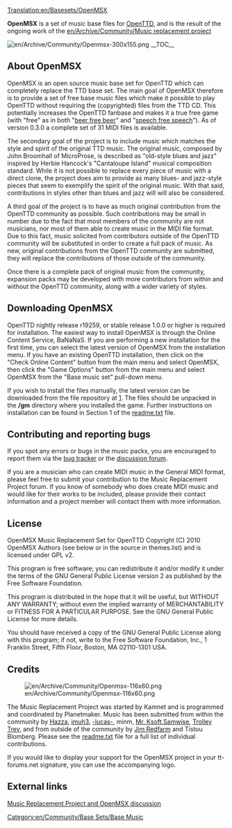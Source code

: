 [[Translation:en/Basesets/OpenMSX]]


'''OpenMSX''' is a set of music base files for [[en/Manual/Main Page|OpenTTD]], and is the result of the ongoing work of the [[en/Archive/Community/Music replacement project]]

[[File:en/Archive/Community/Openmsx-300x155.png|right]]
__TOC__

== About OpenMSX ==

OpenMSX is an open source music base set for OpenTTD which can completely replace the TTD base set. The main goal of OpenMSX therefore is to provide a set of free base music files which make it possible to play OpenTTD without requiring the (copyrighted) files from the TTD CD. This potentially increases the OpenTTD fanbase and makes it a true free game (with "free" as in both "[https://www.wikipedia.org/wiki/free beer free beer]" and "[https://www.wikipedia.org/wiki/free speech free speech]"). As of version 0.3.0 a complete set of 31 MIDI files is available.

The secondary goal of the project is to include music which matches the style and spirit of the original TTD music. The original music, composed by John Broomhall of MicroProse, is described as "old-style blues and jazz" inspired by Herbie Hancock's "Cantaloupe Island" musical composition standard. While it is not possible to replace every piece of music with a direct clone, the project does aim to provide as many blues- and jazz-style pieces that seem to exemplify the spirit of the original music. With that said, contributions in styles other than blues and jazz will will also be considered. 

A third goal of the project is to have as much original contribution from the OpenTTD community as possible. Such contributions may be small in number due to the fact that most members of the community are not musicians, nor most of them able to create music in the MIDI file format. Due to this fact, music solicited from contributors outside of the OpenTTD community will be substituted in order to create a full pack of music. As new, original contributions from the OpenTTD community are submitted, they will replace the contributions of those outside of the community. 

Once there is a complete pack of original music from the community, expansion packs may be developed with more contributors from within and without the OpenTTD community, along with a wider variety of styles.

== Downloading OpenMSX ==

OpenTTD nightly release r19259, or stable release 1.0.0 or higher is required for installation. The easiest way to install OpenMSX is through the Online Content Service, BaNaNaS. If you are performing a new installation for the first time, you can select the latest version of OpenMSX from the installation menu. If you have an existing OpenTTD installation, then click on the "Check Online Content" button from the main menu and select OpenMSX, then click the "Game Options" button from the main menu and select OpenMSX from the "Base music set" pull-down menu. 

If you wish to install the files manually, the latest version can be downloaded from the file repository at [http://bundles.openttdcoop.org/openmsx/releases/]. The files should be unpacked in the '''/gm''' directory where you installed the game. Further instructions on installation can be found in Section 1 of the [http://bundles.openttdcoop.org/openmsx/releases/LATEST/readme.txt readme.txt] file. 

== Contributing and reporting bugs ==

If you spot any errors or bugs in the music packs, you are encouraged to report them via the [http://dev.openttdcoop.org/projects/openmsx/issues bug tracker] or the [http://www.tt-forums.net/viewtopic.php?f=29&t=46479 discussion forum]. 

If you are a musician who can create MIDI music in the General MIDI format, please feel free to submit your contribution to the Music Replacement Project forum. If you know of somebody who does create MIDI music and would like for their works to be included, please provide their contact information and a project member will contact them with more information.

== License ==

OpenMSX Music Replacement Set for OpenTTD Copyright (C) 2010 OpenMSX Authors (see below or in the source in themes.list) and is licensed under GPL v2.

This program is free software; you can redistribute it and/or modify it under the terms of the GNU General Public License version 2 as published by the Free Software Foundation.

This program is distributed in the hope that it will be useful, but WITHOUT ANY WARRANTY; without even the implied warranty of MERCHANTABILITY or FITNESS FOR A PARTICULAR PURPOSE. See the GNU General Public License for more details.

You should have received a copy of the GNU General Public License along with this program; if not, write to the Free Software Foundation, Inc., 1 Franklin Street, Fifth Floor, Boston, MA 02110-1301 USA.

== Credits == 
[[File:en/Archive/Community/Openmsx-116x60.png|right]]

The Music Replacement Project was started by Kamnet and is programmed and coordinated by Planetmaker. Music has been submitted from within the community by [http://www.tt-forums.net/memberlist.php?mode=viewprofile&u=7796 Hazza], [http://www.tt-forums.net/memberlist.php?mode=viewprofile&u=32608 imuh3], [http://www.tt-forums.net/memberlist.php?mode=viewprofile&u=32711 -lucas-], minm, [http://www.tt-forums.net/memberlist.php?mode=viewprofile&u=4751 Mr. Ksoft],[http://www.tt-forums.net/memberlist.php?mode=viewprofile&u=10881 Samwise], [http://www.tt-forums.net/memberlist.php?mode=viewprofile&u=15350 Trolley Trev], and from outside of the community by [http://homepage.ntlworld.com/jim.redfarn/MidiPage.htm Jim Redfarm] and Tistou Blomberg. Please see the [http://bundles.openttdcoop.org/openmsx/releases/LATEST/readme.txt readme.txt] file for a full list of individual contributions.

If you would like to display your support for the OpenMSX project in your tt-forums.net signature, you can use the accompanying logo. 

== External links ==
[http://www.tt-forums.net/viewtopic.php?f=29&t=46479 Music Replacement Project and OpenMSX discussion]


[[Category:en/Community/Base Sets/Base Music]]